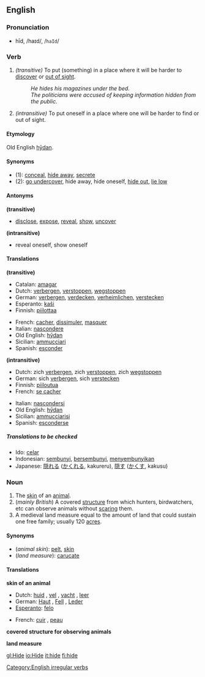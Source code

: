==English==

===Pronunciation===
*hīd, /haɪd/, /<tt>haId</tt>/

===Verb===
[[Category:English irregular verbs]]
{{en-verb2|'''to hide'''|'''[[hides]]'''|'''[[hid]]'''|'''[[hidden]]'''|'''[[hiding]]'''}}

#''(transitive)'' To put (something) in a place where it will be harder to [[discover]] or [[out of sight]].
#:''He hides his magazines under the bed.''
#:''The politicians were accused of keeping information hidden from the public.''
#''(intransitive)'' To put oneself in a place where one will be harder to find or out of sight.

====Etymology====
Old English [[hydan|hȳdan]].

====Synonyms====
*(1): [[conceal]], [[hide away]], [[secrete]]
*(2): [[go undercover]], hide away, hide oneself, [[hide out]], [[lie low]]

====Antonyms====

'''(transitive)'''
*[[disclose]], [[expose]], [[reveal]], [[show]], [[uncover]]

'''(intransitive)'''
*reveal oneself, show oneself

====Translations====
'''(transitive)'''
{{top}}
*Catalan: [[amagar]]
*Dutch: [[verbergen]], [[verstoppen]], [[wegstoppen]]
*German: [[verbergen]], [[verdecken]], [[verheimlichen]], [[verstecken]]
*Esperanto: [[kaŝi]]
*Finnish: [[piilottaa]]
{{mid}}
*French: [[cacher]], [[dissimuler]], [[masquer]]
*Italian: [[nascondere]]
*Old English: [[hydan|hȳdan]]
*Sicilian: [[ammucciari]]
*Spanish: [[esconder]]
{{bottom}}

'''(intransitive)'''
{{top}}
*Dutch: zich [[verbergen]], zich [[verstoppen]], zich [[wegstoppen]]
*German: sich [[verbergen]], sich [[verstecken]]
*Finnish: [[piiloutua]]
*French: [[se cacher]]
{{mid}}
*Italian: [[nascondersi]]
*Old English: [[hydan|hȳdan]]
*Sicilian: [[ammucciarisi]]
*Spanish: [[esconderse]]
{{bottom}}

=====Translations to be checked=====
<!--Remove this section once all of the translations below have been moved into the tables above.-->
{{checktrans}}

*Ido: [[celar]]
*Indonesian: [[sembunyi]], [[sembunyi|bersembunyi]], [[sembunyi|menyembunyikan]]
*Japanese: [[隠れる]] ([[かくれる]], kakureru), [[隠す]] ([[かくす]], kakusu)

===Noun===
{{en-noun|hide|hides}}

# The [[skin]] of an [[animal]].
# (''mainly British'') A covered [[structure]] from which hunters, birdwatchers, etc can observe animals without [[scare|scaring]] them.
# A medieval land measure equal to the amount of land that could sustain one free family; usually 120 [[acre]]s.

====Synonyms====
*(''animal skin''): [[pelt]], [[skin]]
*(''land measure''): [[carucate]]

====Translations====

'''skin of an animal'''
{{top}}
*Dutch: [[huid]] {{f}}, [[vel]] {{n}}, [[vacht]] {{f}}, [[leer]] {{n}}
*German: [[Haut]] {{f}}, [[Fell]] {{n}}, [[Leder]] {{n}}
*[[Esperanto]]: [[felo]]
{{mid}}
*French: [[cuir]] {{m}}, [[peau]] {{f}}
{{bottom}}

'''covered structure for observing animals'''
{{top}}
{{mid}}
{{bottom}}

'''land measure'''
{{top}}
{{mid}}
{{bottom}}

[[gl:Hide]]
[[io:Hide]]
[[it:hide]]
[[fi:hide]]